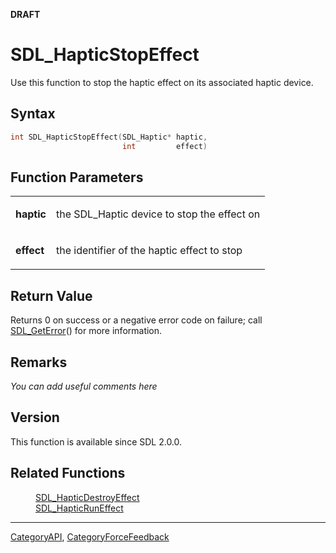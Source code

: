<span color="red">'''DRAFT'''</span>

= SDL_HapticStopEffect =
Use this function to stop the haptic effect on its associated haptic device.


== Syntax ==
<syntaxhighlight lang='c++'>
int SDL_HapticStopEffect(SDL_Haptic* haptic,
                         int         effect)
</syntaxhighlight>

== Function Parameters ==
{|
|'''haptic'''
|the SDL_Haptic device to stop the effect on
|-
|'''effect'''
|the <!-- ID --> identifier of the haptic effect to stop
|}

== Return Value ==
Returns 0 on success or a negative error code on failure; call [[SDL_GetError]]() for more information.

== Remarks ==
''You can add useful comments here''

== Version ==
This function is available since SDL 2.0.0.

== Related Functions ==
:[[SDL_HapticDestroyEffect]]
:[[SDL_HapticRunEffect]]

----
[[CategoryAPI]], [[CategoryForceFeedback]]
